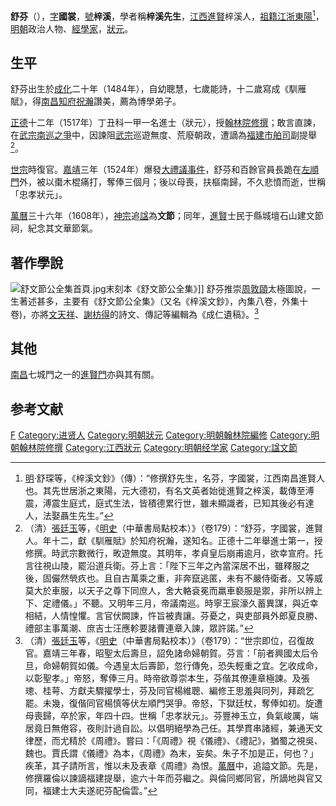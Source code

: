 {{明清人物信息框
| 姓名 = 舒芬
| 原名 =
| 圖片名稱 = 舒芬.jpg
| 圖片大小 = 220px
| 圖片說明 = 《舒梓溪先生全集》之舒芬像
| 最高職務 = 翰林院修撰
| 最高散阶 =
| 國家 = 大明
| 爵位 =
| 籍貫 = [[江西等處承宣布政使司|江西]][[進賢縣|進賢縣]]
| 族裔 = 漢族
| 字號 = 字國裳，號梓溪
| 室名 = 
| 諡號 = 文節
| 出生日期 = [[成化|成化]]二十年（1484年）
| 出生地點 = [[江西等處承宣布政使司|江西]][[進賢縣|進賢縣]]
| 逝世日期 = [[嘉靖|嘉靖]]六年（1527年）
| 逝世地點 = [[江西等處承宣布政使司|江西]][[進賢縣|進賢縣]]
| 墓葬 =
| 配偶 = 齊氏<ref>[http://db1.ihp.sinica.edu.tw/cbdbc/cbdbkm?~~AAA0067743 中國歷代人物傳記資料庫 - 中央研究院]</ref>
| 親屬 = 曾祖父舒溥震、祖父舒庭式、父舒法，母聶氏<br>舒泰、舒奉（子）<br>舒琛、舒琇、舒櫪、舒璨、舒璪（孫）
| 出身 = 
*正德十二年丁丑科進士第一名及第（狀元）
| 經歷 = 
| 著作 =
*《舒文節公全集》，又名《梓溪文鈔》（其孫編）
}}

'''舒芬'''（{{bd|1484年||1527年|catIdx=S舒}}），[[表字|字]]'''國裳'''，[[號|號]]'''梓溪'''，學者稱'''梓溪先生'''，[[江西等處承宣布政使司|江西]][[進賢|進賢]]梓溪人，[[祖籍|祖籍]][[江浙等處行中書省|江浙]][[東陽縣_(唐朝)|東陽]]<ref>[[明|明]]·舒琛等，《梓溪文鈔》（傳）：“修撰舒先生，名芬，字國裳，江西南昌進賢人也。其先世居浙之東陽，元大德初，有名文英者始徙進賢之梓溪，載傳至溥震，溥震生庭式，庭式生法，皆積德累行世，雖未顯識者，已知其後必有達人，法娶聶生先生。”</ref>，[[明朝|明朝]]政治人物、[[經學家|經學家]]，[[狀元|狀元]]。

== 生平 ==
舒芬出生於[[成化|成化]]二十年（1484年），自幼聰慧，七歲能詩，十二歲寫成《馴雁賦》，得[[南昌|南昌]][[知府|知府]][[祝瀚|祝瀚]]讚美，薦為博學弟子。

[[正德_(明朝)|正德]]十二年（1517年）丁丑科一甲一名進士（狀元），授[[翰林院|翰林院]][[修撰|修撰]]；敢言直諫，在[[明武宗南巡之爭|武宗南巡之爭]]中，因諫阻[[明武宗|武宗]]巡遊無度、荒廢朝政，遭謫為[[福建|福建]][[市舶司|市舶司]]副提舉<ref>（清）[[張廷玉|張廷玉]]等，《[[明史|明史]]（中華書局點校本）》（卷179）：“舒芬，字國裳，進賢人。年十二，獻《馴雁賦》於知府祝瀚，遂知名。正德十二年舉進士第一，授修撰。時武宗數微行，畋遊無度。其明年，孝貞皇后崩甫逾月，欲幸宣府。托言往視山陵，罷沿道兵衛。芬上言：「陛下三年之內當深居不出，雖釋服之後，固儼然煢疚也。且自古萬乘之重，非奔竄逃匿，未有不嚴侍衛者。又等威莫大於車服，以天子之尊下同庶人，舍大輅袞冕而羸車褻服是禦，非所以辨上下、定禮儀。」不聽。又明年三月，帝議南巡。時寧王宸濠久蓄異謀，與近幸相結，人情惶懼。言官伏闕諫，忤旨被責讓。芬憂之，與吏部員外郎夏良勝、禮部主事萬潮、庶吉士汪應軫要諸曹連章入諫，眾許諾。”</ref>。

[[世宗|世宗]]時復官。[[嘉靖|嘉靖]]三年（1524年）爆發[[大禮議事件|大禮議事件]]，舒芬和百餘官員長跪在[[左順門|左順門]]外，被以棗木棍痛打，奪俸三個月；後以母喪，扶樞南歸，不久悲憤而逝，世稱「忠孝狀元」。

[[萬曆|萬曆]]三十六年（1608年），[[神宗|神宗]]追[[諡|諡]]為'''文節'''；同年，[[進賢|進賢]]士民于縣城壇石山建文節祠，紀念其文華節氣。

== 著作學說 ==
[[File:舒文節公全集首頁.jpg|thumb]]末刻本《舒文節公全集》]]
舒芬推崇[[周敦頤|周敦頤]]太極圖說，一生著述甚多，主要有《舒文節公全集》（又名《梓溪文鈔》，內集八卷，外集十卷)，亦將[[文天祥|文天祥]]、[[謝枋得|謝枋得]]的詩文、傳記等編輯為《成仁遺稿》。<ref>（清）[[張廷玉|張廷玉]]等，《[[明史|明史]]（中華書局點校本）》（卷179）：“世宗即位，召復故官。嘉靖三年春，昭聖太后壽旦，詔免諸命婦朝賀。芬言：「前者興國太后令旦，命婦朝賀如儀。今遇皇太后壽節，忽行傳免，恐失輕重之宜。乞收成命，以彰聖孝。」帝怒，奪俸三月。時帝欲尊崇本生，芬偕其僚連章極諫。及張璁、桂萼、方獻夫驟擢學士，芬及同官楊維聰、編修王思羞與同列，拜疏乞罷。未幾，復偕同官楊慎等伏左順門哭爭。帝怒，下獄廷杖，奪俸如初。旋遭母喪歸，卒於家，年四十四。世稱「忠孝狀元」。芬豐神玉立，負氣峻厲，端居竟日無倦容，夜則計過自訟。以倡明絕學為己任。其學貫串諸經，兼通天文律歷，而尤精於《周禮》。嘗曰：「《周禮》視《儀禮》、《禮記》，猶蜀之視吳、魏也。賈氏謂《儀禮》為本，《周禮》為末，妄矣。朱子不加是正，何也？」疾革，其子請所言，惟以未及表章《周禮》為恨。[[萬曆|萬曆]]中，追謚文節。先是，修撰羅倫以諫謫福建提舉，逾六十年而芬繼之。與倫同鄉同官，所謫地與官又同，福建士大夫遂祀芬配倫雲。”</ref>

== 其他 ==
[[南昌|南昌]]七城門之一的[[進賢門|進賢門]]亦與其有關。

==参考文献==
{{wikisource|明史/卷179}}
{{Reflist}}

{{正德十二年丁丑科殿試金榜}}
{{江西狀元}}
{{左順門事件}}

{{Authority control}}

{{DEFAULTSORT:Shu舒}}
[[Category:舒姓|F]]
[[Category:进贤人|Category:进贤人]]
[[Category:明朝狀元|Category:明朝狀元]]
[[Category:明朝翰林院編修|Category:明朝翰林院編修]]
[[Category:明朝翰林院修撰|Category:明朝翰林院修撰]]
[[Category:江西狀元|Category:江西狀元]]
[[Category:明朝经学家|Category:明朝经学家]]
[[Category:諡文節|Category:諡文節]]